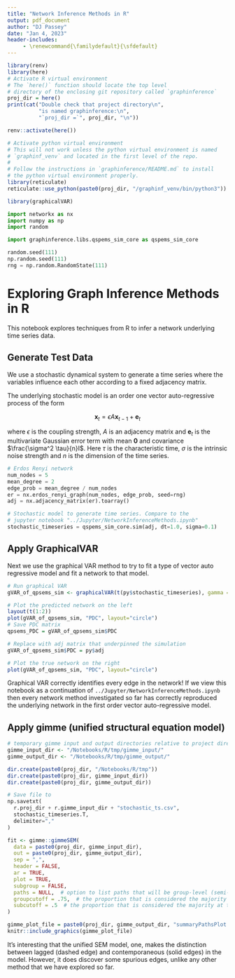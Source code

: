 ```yaml
---
title: "Network Inference Methods in R"
output: pdf_document
author: "DJ Passey"
date: "Jan 4, 2023"
header-includes:
     - \renewcommand{\familydefault}{\sfdefault}
---
```

```r
library(renv)
library(here)
# Activate R virtual environment
# The `here()` function should locate the top level
# directory of the enclosing git repository called `graphinference`
proj_dir = here()
print(cat("Double check that project directory\n",
          "is named graphinference:\n", 
          "`proj_dir =`", proj_dir, "\n"))

renv::activate(here())

# Activate python virtual environment
# This will not work unless the python virtual environment is named
# `graphinf_venv` and located in the first level of the repo.
#
# Follow the instructions in `graphinference/README.md` to install
# the python virtual environment properly.
library(reticulate)
reticulate::use_python(paste0(proj_dir, "/graphinf_venv/bin/python3"))

library(graphicalVAR)
```
```python
import networkx as nx
import numpy as np
import random

import graphinference.libs.qspems_sim_core as qspems_sim_core

random.seed(111)
np.random.seed(111)
rng = np.random.RandomState(111)
```

# Exploring Graph Inference Methods in R

This notebook explores techniques from R to infer a network underlying
time series data.

## Generate Test Data

We use a stochastic dynamical system to generate a time series where the variables influence each other according to a fixed adjacency matrix.

The underlying stochastic model is an order one vector auto-regressive process of the form

$$
\mathbf{x}_t = \epsilon A \mathbf{x}_{t-1} + \mathbf{e}_t
$$

where $\epsilon$ is the coupling strength, $A$ is an adjacency matrix and $\mathbf{e}_t$ is the multivariate Gaussian error term with mean $\mathbf{0}$ and covariance $\frac{\sigma^2 \tau}{n}I$. Here $\tau$ is the  characteristic time, $\sigma$ is the intrinsic noise strength and $n$ is the dimension of the time series.

```python
# Erdos Renyi network
num_nodes = 5
mean_degree = 2
edge_prob = mean_degree / num_nodes
er = nx.erdos_renyi_graph(num_nodes, edge_prob, seed=rng)
adj = nx.adjacency_matrix(er).toarray()

# Stochastic model to generate time series. Compare to the
# jupyter notebook "../Jupyter/NetworkInferenceMethods.ipynb"
stochastic_timeseries = qspems_sim_core.sim(adj, dt=1.0, sigma=0.1)
```

## Apply GraphicalVAR

Next we use the graphical VAR method to try to fit a type of vector auto
regressive model and fit a network to that model.

```r
# Run graphical VAR
gVAR_of_qpsems_sim <- graphicalVAR(t(py$stochastic_timeseries), gamma = 0)

# Plot the predicted network on the left
layout(t(1:2))
plot(gVAR_of_qpsems_sim, "PDC", layout="circle")
# Save PDC matrix
qpsems_PDC = gVAR_of_qpsems_sim$PDC

# Replace with adj matrix that underpinned the simulation
gVAR_of_qpsems_sim$PDC = py$adj

# Plot the true network on the right
plot(gVAR_of_qpsems_sim, "PDC", layout="circle")
```

Graphical VAR correctly identifies every edge in the network! If we view this notebook as a continuation of `../Jupyter/NetworkInferenceMethods.ipynb` then every network method investigated so far has correctly reproduced the underlying network in the first order vector auto-regressive model.

## Apply gimme (unified structural equation model)

```r
# temporary gimme input and output directories relative to project directory
gimme_input_dir <- "/Notebooks/R/tmp/gimme_input/"
gimme_output_dir <- "/Notebooks/R/tmp/gimme_output/"

dir.create(paste0(proj_dir, "/Notebooks/R/tmp"))
dir.create(paste0(proj_dir, gimme_input_dir))
dir.create(paste0(proj_dir, gimme_output_dir))
```

```python
# Save file to 
np.savetxt(
  r.proj_dir + r.gimme_input_dir + "stochastic_ts.csv", 
  stochastic_timeseries.T, 
  delimiter=","
)
```

```r
fit <- gimme::gimmeSEM(
  data = paste0(proj_dir, gimme_input_dir),
  out = paste0(proj_dir, gimme_output_dir),
  sep = ",",
  header = FALSE,
  ar = TRUE,
  plot = TRUE,
  subgroup = FALSE,
  paths = NULL,  # option to list paths that will be group-level (semi-confirmatory)
  groupcutoff = .75,  # the proportion that is considered the majority at the group level
  subcutoff = .5  # the proportion that is considered the majority at the subgroup level
)
```


```r
gimme_plot_file = paste0(proj_dir, gimme_output_dir, "summaryPathsPlot.pdf")
knitr::include_graphics(gimme_plot_file)
```

It's interesting that the unified SEM model, one, makes the distinction between lagged (dashed edge) and contemporaneous (solid edges) in the model. However, it does discover some spurious edges, unlike any other method that we have explored so far.
